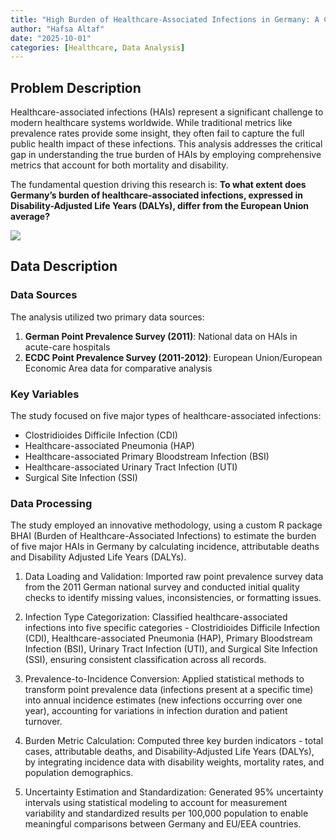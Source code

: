 ```yaml
---
title: "High Burden of Healthcare-Associated Infections in Germany: A Comprehensive Analysis"
author: "Hafsa Altaf"
date: "2025-10-01"
categories: [Healthcare, Data Analysis]
---
```


## Problem Description

Healthcare-associated infections (HAIs) represent a significant challenge to modern healthcare systems worldwide. While traditional metrics like prevalence rates provide some insight, they often fail to capture the full public health impact of these infections. This analysis addresses the critical gap in understanding the true burden of HAIs by employing comprehensive metrics that account for both mortality and disability.

The fundamental question driving this research is: **To what extent does Germany’s burden of healthcare-associated infections, expressed in Disability-Adjusted Life Years (DALYs), differ from the European Union average?**


![](thumbnail.jpg)


## Data Description

### Data Sources

The analysis utilized two primary data sources:

1. **German Point Prevalence Survey (2011)**: National data on HAIs in acute-care hospitals
2. **ECDC Point Prevalence Survey (2011-2012)**: European Union/European Economic Area data for comparative analysis


### Key Variables

The study focused on five major types of healthcare-associated infections:

- Clostridioides Difficile Infection (CDI)
- Healthcare-associated Pneumonia (HAP)
- Healthcare-associated Primary Bloodstream Infection (BSI)
- Healthcare-associated Urinary Tract Infection (UTI)
- Surgical Site Infection (SSI)

### Data Processing

The study employed an innovative methodology, using a custom R package BHAI (Burden of Healthcare-Associated Infections) to estimate the burden of five major HAIs in Germany by calculating incidence, attributable deaths and Disability Adjusted Life Years (DALYs).

1. Data Loading and Validation: Imported raw point prevalence survey data from the 2011 German national survey and conducted initial quality checks to identify missing values, inconsistencies, or formatting issues.

2. Infection Type Categorization: Classified healthcare-associated infections into five specific categories - Clostridioides Difficile Infection (CDI), Healthcare-associated Pneumonia (HAP), Primary Bloodstream Infection (BSI), Urinary Tract Infection (UTI), and Surgical Site Infection (SSI), ensuring consistent classification across all records.

3. Prevalence-to-Incidence Conversion: Applied statistical methods to transform point prevalence data (infections present at a specific time) into annual incidence estimates (new infections occurring over one year), accounting for variations in infection duration and patient turnover.

4. Burden Metric Calculation: Computed three key burden indicators - total cases, attributable deaths, and Disability-Adjusted Life Years (DALYs), by integrating incidence data with disability weights, mortality rates, and population demographics.

5. Uncertainty Estimation and Standardization: Generated 95% uncertainty intervals using statistical modeling to account for measurement variability and standardized results per 100,000 population to enable meaningful comparisons between Germany and EU/EEA countries.






